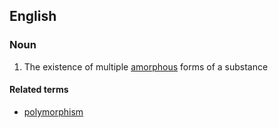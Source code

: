 ==English==

===Noun===
{{wikipedia}}
{{en-noun|-}}

#{{chemistry|physics}} The existence of multiple [[amorphous]] forms of a substance

====Related terms====
*[[polymorphism]]